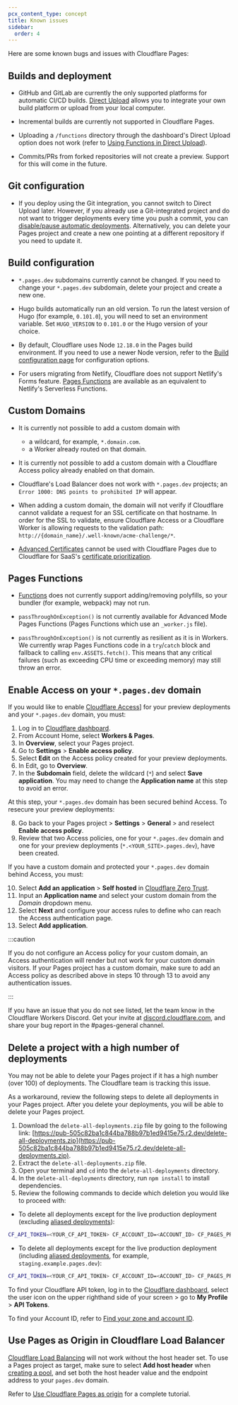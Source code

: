 ```yaml
---
pcx_content_type: concept
title: Known issues
sidebar:
  order: 4
---
```


Here are some known bugs and issues with Cloudflare Pages:

## Builds and deployment

- GitHub and GitLab are currently the only supported platforms for automatic CI/CD builds. [Direct Upload](/pages/get-started/direct-upload/) allows you to integrate your own build platform or upload from your local computer.

- Incremental builds are currently not supported in Cloudflare Pages.

- Uploading a `/functions` directory through the dashboard's Direct Upload option does not work (refer to [Using Functions in Direct Upload](/pages/get-started/direct-upload/#functions)).

- Commits/PRs from forked repositories will not create a preview. Support for this will come in the future.

## Git configuration

- If you deploy using the Git integration, you cannot switch to Direct Upload later. However, if you already use a Git-integrated project and do not want to trigger deployments every time you push a commit, you can [disable/pause automatic deployments](/pages/configuration/git-integration/#disable-automatic-deployments). Alternatively, you can delete your Pages project and create a new one pointing at a different repository if you need to update it.

## Build configuration

- `*.pages.dev` subdomains currently cannot be changed. If you need to change your `*.pages.dev` subdomain, delete your project and create a new one.

- Hugo builds automatically run an old version. To run the latest version of Hugo (for example, `0.101.0`), you will need to set an environment variable. Set `HUGO_VERSION` to `0.101.0` or the Hugo version of your choice.

- By default, Cloudflare uses Node `12.18.0` in the Pages build environment. If you need to use a newer Node version, refer to the [Build configuration page](/pages/configuration/build-configuration/) for configuration options.

- For users migrating from Netlify, Cloudflare does not support Netlify's Forms feature. [Pages Functions](/pages/functions/) are available as an equivalent to Netlify's Serverless Functions.

## Custom Domains

- It is currently not possible to add a custom domain with

  - a wildcard, for example, `*.domain.com`.
  - a Worker already routed on that domain.

- It is currently not possible to add a custom domain with a Cloudflare Access policy already enabled on that domain.

- Cloudflare's Load Balancer does not work with `*.pages.dev` projects; an `Error 1000: DNS points to prohibited IP` will appear.

- When adding a custom domain, the domain will not verify if Cloudflare cannot validate a request for an SSL certificate on that hostname. In order for the SSL to validate, ensure Cloudflare Access or a Cloudflare Worker is allowing requests to the validation path: `http://{domain_name}/.well-known/acme-challenge/*`.

- [Advanced Certificates](/ssl/edge-certificates/advanced-certificate-manager/) cannot be used with Cloudflare Pages due to Cloudflare for SaaS's [certificate prioritization](/ssl/reference/certificate-and-hostname-priority/).

## Pages Functions

- [Functions](/pages/functions/) does not currently support adding/removing polyfills, so your bundler (for example, webpack) may not run.

- `passThroughOnException()` is not currently available for Advanced Mode Pages Functions (Pages Functions which use an `_worker.js` file).

- `passThroughOnException()` is not currently as resilient as it is in Workers. We currently wrap Pages Functions code in a `try`/`catch` block and fallback to calling `env.ASSETS.fetch()`. This means that any critical failures (such as exceeding CPU time or exceeding memory) may still throw an error.

## Enable Access on your `*.pages.dev` domain

If you would like to enable [Cloudflare Access](https://www.cloudflare.com/teams-access/)] for your preview deployments and your `*.pages.dev` domain, you must:

1. Log in to [Cloudflare dashboard](https://dash.cloudflare.com/login).
2. From Account Home, select **Workers & Pages**.
3. In **Overview**, select your Pages project.
4. Go to **Settings** > **Enable access policy**.
5. Select **Edit** on the Access policy created for your preview deployments.
6. In Edit, go to **Overview**.
7. In the **Subdomain** field, delete the wildcard (`*`) and select **Save application**. You may need to change the **Application name** at this step to avoid an error.

At this step, your `*.pages.dev` domain has been secured behind Access. To resecure your preview deployments:

8. Go back to your Pages project > **Settings** > **General** > and reselect **Enable access policy**.
9. Review that two Access policies, one for your `*.pages.dev` domain and one for your preview deployments (`*.<YOUR_SITE>.pages.dev`), have been created.

If you have a custom domain and protected your `*.pages.dev` domain behind Access, you must:

10. Select **Add an application** > **Self hosted** in [Cloudflare Zero Trust](https://one.dash.cloudflare.com/).
11. Input an **Application name** and select your custom domain from the _Domain_ dropdown menu.
12. Select **Next** and configure your access rules to define who can reach the Access authentication page.
13. Select **Add application**.

:::caution

If you do not configure an Access policy for your custom domain, an Access authentication will render but not work for your custom domain visitors. If your Pages project has a custom domain, make sure to add an Access policy as described above in steps 10 through 13 to avoid any authentication issues.

:::

If you have an issue that you do not see listed, let the team know in the Cloudflare Workers Discord. Get your invite at [discord.cloudflare.com](https://discord.cloudflare.com), and share your bug report in the #pages-general channel.

## Delete a project with a high number of deployments

You may not be able to delete your Pages project if it has a high number (over 100) of deployments. The Cloudflare team is tracking this issue.

As a workaround, review the following steps to delete all deployments in your Pages project. After you delete your deployments, you will be able to delete your Pages project.

1. Download the `delete-all-deployments.zip` file by going to the following link: [https://pub-505c82ba1c844ba788b97b1ed9415e75.r2.dev/delete-all-deployments.zip](https://pub-505c82ba1c844ba788b97b1ed9415e75.r2.dev/delete-all-deployments.zip).
2. Extract the `delete-all-deployments.zip` file.
3. Open your terminal and `cd` into the `delete-all-deployments` directory.
4. In the `delete-all-deployments` directory, run `npm install` to install dependencies.
5. Review the following commands to decide which deletion you would like to proceed with:

- To delete all deployments except for the live production deployment (excluding [aliased deployments](https://developers.cloudflare.com/pages/configuration/preview-deployments/#preview-aliases)):

```sh
CF_API_TOKEN=<YOUR_CF_API_TOKEN> CF_ACCOUNT_ID=<ACCOUNT_ID> CF_PAGES_PROJECT_NAME=<PROJECT_NAME> npm start
```

- To delete all deployments except for the live production deployment (including [aliased deployments](https://developers.cloudflare.com/pages/configuration/preview-deployments/#preview-aliases), for example, `staging.example.pages.dev`):

```sh
CF_API_TOKEN=<YOUR_CF_API_TOKEN> CF_ACCOUNT_ID=<ACCOUNT_ID> CF_PAGES_PROJECT_NAME=<PROJECT_NAME> CF_DELETE_ALIASED_DEPLOYMENTS=true npm start
```

To find your Cloudflare API token, log in to the [Cloudflare dashboard](https://dash.cloudflare.com), select the user icon on the upper righthand side of your screen > go to **My Profile** > **API Tokens**.

To find your Account ID, refer to [Find your zone and account ID](/fundamentals/setup/find-account-and-zone-ids/).

## Use Pages as Origin in Cloudflare Load Balancer

[Cloudflare Load Balancing](/load-balancing/) will not work without the host header set. To use a Pages project as target, make sure to select **Add host header** when [creating a pool](/load-balancing/pools/create-pool/#create-a-pool), and set both the host header value and the endpoint address to your `pages.dev` domain.

Refer to [Use Cloudflare Pages as origin](/load-balancing/pools/cloudflare-pages-origin/) for a complete tutorial.
